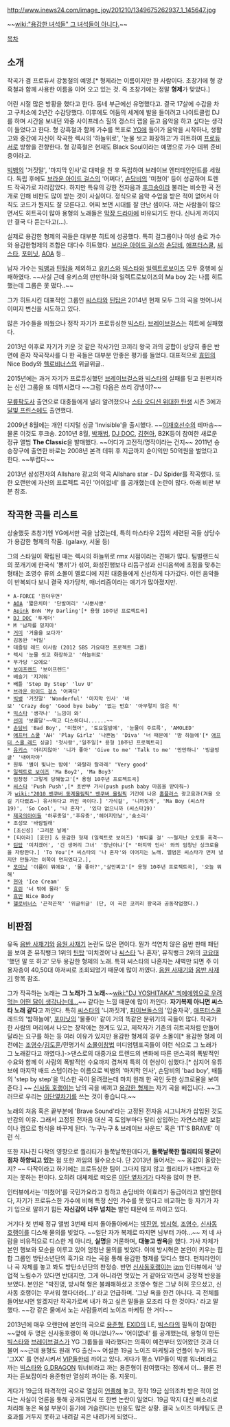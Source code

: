 http://www.inews24.com/image_joy/201210/1349675262937_1_145647.jpg

~~[[wiki:"용감한 녀석들" 그 녀석들이 아니다.]]~~

[[목차]]

== 소개 ==
작곡가 겸 프로듀서 강동철의 예명.[* 형제라는 이름이지만 한 사람이다. 초창기에 형 강흑철과 함께 사용한 이름을 이어 오고 있는 것. 즉 초창기에는 정말 '''형제'''가 맞았다.]

어린 시절 많은 방황을 했다고 한다. 동네 부근에선 유명했다고. 결국 17살에 수갑을 차고 구치소에 2년간 수감당했다. 이후에도 어둠의 세계에 발을 들이려고 나이트클럽 DJ를 하며 시간을 보내던 와중 사이프레스 힐의 갱스터 랩을 듣고 음악을 하고 싶다는 생각이 들었다고 한다. 형 강흑철과 함께 가수를 목표로 [[YG]]에 들어가 음악을 시작하나, 생활고와 중간에 자신이 작곡한 렉시의 '하늘위로', '눈물 씻고 화장하고'가 히트하여 [[프로듀서]]로 방향을 전향한다. 형 강흑철은 현재도 Black Soul이라는 예명으로 가수 데뷔 준비중이라고.

[[빅뱅]]의 '거짓말', '마지막 인사'로 대박을 친 후 독립하여 브레이브 엔터테인먼트를 세웠다. 독립 후에도 [[브라운 아이드 걸스]]의 '어쩌다', [[손담비]]의 '미쳤어' 등이 성공하며 트렌드 작곡가로 자리잡았다. 하지만 특유의 강한 전자음과 [[후크송]]이라 불리는 비슷한 곡 전개로 인해 비판도 많이 받는 것이 사실이다. 정식으로 음악 수업을 받은 적이 없어서 아직도 코드가 뭔지도 잘 모른다고. 어찌 보면 시대를 잘 만난 셈이다. 까는 사람들이 많으면서도 히트곡이 많아 용형의 노래들은 [[막장 드라마]]에 비유되기도 한다. 신나게 까이지만 결국 다 듣는다고(...).

실제로 용감한 형제의 곡들은 대부분 히트에 성공했다. 특히 걸그룹이나 여성 솔로 가수와 용감한형제의 조합은 대다수 히트했다. [[브라운 아이드 걸스]]와 [[손담비]], [[애프터스쿨]], [[씨스타]], [[포미닛]], [[AOA]] 등..

남자 가수는 [[빅뱅]]과 [[틴탑]]을 제외하고 [[유키스]]와 [[빅스타]]와 [[일렉트로보이즈]] 모두 흥행에 실패하였다. ~~사실 근데 유키스의 만만하니와 일렉트로보이즈의 Ma boy 2는 나름 히트했는데 그룹은 못 떴다..~~ 

그가 히트시킨 대표적인 그룹인 [[씨스타]]와 [[틴탑]]은 2014년 현재 모두 그의 곡을 벗어나서 이미지 변신을 시도하고 있다.

많은 가수들을 띄웠으나 정작 자기가 프로듀싱한 [[빅스타]], [[브레이브걸스]]는 히트에 실패했다. 

2013년 이후로 자기가 키운 것 같은 작사가인 코끼리 왕국 과의 궁합이 상당히 좋은 반면에 혼자 작곡작사를 다 한 곡들은 대부분 안좋은 평가를 들었다. 대표적으로 [[효민]]의 Nice Body와 [[헬로비너스]]의 위글위글.. 

2015년에는 과거 자기가 프로듀싱했던 [[브레이브걸스]]와 [[빅스타]]의 실패를 딛고 원펀치라는 신인 그룹을 또 데뷔시켰다 ~~그럼 다음은 쓰리 강냉이?~~


[[무릎팍도사]] 출연으로 대중들에게 널리 알려졌으나 [[스타 오디션 위대한 탄생]] 시즌 3에과 [[달빛 프린스]]에도 출연했다.

2009년 8월에는 개인 디지털 싱글 'Invisible'을 출시했다. ~~[[이재호]]선수의 테마송~~ 물론 이것도 후크송. 2010년 8월, [[박재범]], [[DJ DOC]], [[김현아]], B2K등이 참여한 새로운 정규 앨범 '''The Classic'''을 발매했다. ~~어디가 고전적/명작이라는 건지~~ 2011년 승승장구에 출연한 바로는 2008년 본격 데뷔 후 지금까지 순이익만 50억원을 벌었다고 한다. ~~부럽다~~

2013년 삼성전자의 Allshare 광고의 악곡 Allshare star - DJ Spider를 작곡했다. 또한 오랜만에 자신의 프로젝트 곡인 '어이없네' 를 공개했는데 논란이 많다. 아래 비판 부분 참조.

== 작곡한 곡들 리스트 ==

상술했듯 초창기엔 YG에서만 곡을 남겼는데, 특히 마스타우 2집의 세련된 곡들 상당수가 용감한 형제의 작품. (galaxy, 서울 등)

그의 스타일이 확립된 때는 렉시의 하늘위로 rmx 시점이라는 견해가 많다. 팀벌랜드식의 쪼개기에 한국식 '뽕끼'가 섞여, 화성진행보다 리듬구성과 신디음색에 초점을 맞추는 형태는 조영수 류의 소몰이 멜로디에 지친 대중들에게 신선하게 다가갔다. 이런 음악들이 반복되다 보니 결국 자가당착, 매너리즘이라는 얘기가 많아졌지만.

 * A-FORCE '원더우먼'
 * [[AOA]] '짧은치마' '단발머리' '사뿐사뿐'
 * [[Apink]] BnN 'My Darling'[* 용형 10주년 프로젝트곡]
 * [[DJ DOC]] '투게더'
 * M '남자를 믿지마'
 * [[거미]] '거울을 보다가'
 * 김동완 '비밀'
 * 데즐링 레드 이사람 (2012 SBS 가요대전 프로젝트 그룹)
 * 렉시 '눈물 씻고 화장하고' '하늘위로'
 * 무가당 '오에오'
 * [[보이프렌드]] '보이프렌드'
 * 배슬기 '지겨워'
 * 배틀 'Step By Step' 'luv U'
 * [[브라운 아이드 걸스]] '어쩌다'
 * [[빅뱅]] '거짓말' 'Wonderful' '마지막 인사' '바보' 'Crazy dog' 'Good bye baby' '없는 번호' '아무렇지 않은 척'
 * [[빅스타]] '생각나' '느낌이 와'
 * [[선미]] '보름달'~~떡고 디스하더니......~~
 * [[손담비]] 'Bad Boy', '미쳤어', '토요일밤에', '눈물이 주르륵', 'AMOLED'
 * [[애프터 스쿨]] 'AH' 'Play Girlz' '나쁜놈' 'Diva' '너 때문에' '밤 하늘에'[* [[애프터 스쿨 레드]] 싱글] '첫사랑','일주일[* 용형 10주년 프로젝트곡]
 * [[유키스]] '어리지않아' '니가 좋아' 'Give to me' 'Talk to me' '만만하니' '빙글빙글' '내여자야'
 * 원투 '별이 빛나는 밤에' '와랄라 랄라레' 'Very good'
 * [[일렉트로 보이즈]] 'Ma Boy2', 'Ma Boy3'
 * 임창정 '그렇게 당해놓고'[* 용형 10주년 프로젝트곡]
 * [[씨스타]] 'Push Push',[* 초반부 가사(push push baby 마음을 받아줘~)가 [[wiki:"2010 밴쿠버 동계올림픽" 밴쿠버 올림픽]] 기간에 나온 [[홈플러스]] 광고음과(겨울 오길 기다렸죠~) 유사하다고 까인 곡이다.] '가식걸', '니까짓게', 'Ma Boy (씨스타19)', 'So Cool', '나 혼자', '있다 없으니까 (씨스타19)'
 * [[제국의아이들]] '하루종일','후유증','헤어지던날','숨소리'
 * 조성모 '바람필래'
 * [초신성] '그리운 날에'
 * [티아라] [효민] & 용감한 형제 (일렉트로 보이즈) '뷰티풀 걸' ~~철지난 오토튠 폭격~~
 * [[틴탑]] '미치겠어', '긴 생머리 그녀' '장난아냐'[* '마지막 인사' 와의 엄청난 싱크로율을 자랑한다.] 'To You'[* 씨스타의 '나 혼자'와 이어지는 노래. 앨범은 씨스타가 먼저 냈지만 만들기는 이쪽이 먼저였다고.], 
 * [[포미닛]] '이름이 뭐에요', '물 좋아?','살만찌고'[* 용형 10주년 프로젝트곡], '오늘 뭐해'
 * [[현아]] 'Ice Cream'
 * [[효린]] '너 밖에 몰라' 등
 * [[효민]] Nice Body
 * [[헬로비너스]] '끈적끈적' '위글위글' (단, 이 곡은 코끼리 왕국과 공동작업했다.)


== 비판점 ==

유독 [[음반 사재기]]와 [[음원 사재기]] 논란도 많은 편이다. 뭔가 석연치 않은 음반 판매 패턴을 보여 준 뮤직뱅크 1위의 [[틴탑]] '미치겠어'나 [[씨스타]] '나 혼자', 뮤직뱅크 2위의 [[코요태]] '했던 말 또 하고' 모두 용감한 형제의 노래. 특히 씨스타의 나혼자는 새벽만 되면 주 이용자층이 40,50대 아저씨로 조회되었기 때문에 많이 까였다. [[음원 사재기]]와 [[음반 사재기]] 항목 참조.

그가 작곡하는 노래는 '''그 노래가 그 노래'''~~[[wiki:"DJ YOSHITAKA" 킈에에엥으로 우려먹는 어떤 닭이 생각나는데...]]~~ 같다는 느낌 때문에 많이 까인다. '''자기복제 아니면 씨스타 노래 같다'''고 까인다. 특히 [[씨스타]]의 '니까짓게', [[파이브돌스]]의 '입술자국', [[애프터스쿨]] 레드의 '밤하늘에', [[포미닛]]의 '물좋아' 같이 거의 똑같은 분위기의 곡들이 많다. 작곡가 한 사람의 머리에서 나오는 창작에는 한계도 있고, 제작자가 기존의 히트곡처럼 만들어 달라는 요구를 하는 등 여러 이유가 있지만 용감한 형제의 경우 소몰이[* 용감한 형제 이전에는 [[조영수]]/[[김도훈]]/민명기식 [[소몰이창법]] 미디엄템포곡들이 이런 식으로 그 노래가 그 노래같다고 까였다.]->댄스로의 대중가요 트렌드의 변화에 따른 댄스곡의 폭발적인 수요와 함께 이 사람의 폭발적인 수요까지 겹쳐져 특히 이 현상이 심했다.[* 심지어 유튜브에 마지막 배드 스텝이라는 이름으로 빅뱅의 '마지막 인사', 손담비의 'bad boy', 배틀의 'step by step'을 믹스한 곡이 올려졌는데 마치 원래 한 곡인 듯한 싱크로율을 보여준다.] ~~ [[신사동 호랭이]]는 남의 곡을 베끼고 [[용감한 형제]]는 자기 곡을 베낍니다. ~~그러므로 우리는 [[이단옆차기]]를 쓰는 것이 좋습니다.~~

노래의 처음 혹은 끝부분에 'Brave Sound'라는 고정된 전자음 시그니쳐가 삽입된 것도 반감의 이유. 그래서 고정된 전자음 대신 곡 도입부마다 달리 삽입하는 자연스러운 보컬이나 랩으로 형식을 바꾸게 된다. '누구누구 & 브레이브 사운드' 혹은 'IT'S BRAVE' 이런 식.

또한 지나친 다작의 영향으로 퀄리티가 들쭉날쭉한데다가, '''들쭉날쭉한 퀄리티의 평균이 점차 하향되고 있는''' 점 또한 까임의 필수요소다. 단 2013년 들어서는 ~~ 몸값이 올랐는지? ~~ 다작이라고 하기에는 프로듀싱한 팀이 그다지 많지 않고 퀄리티가 나쁘다고 하지는 못하는 편이다. 오히려 대체제로 떠오른 [[이단 옆차기]]가 다작을 많이 한 편. 

인터뷰에서는 '미쳤어'를 국민가요라고 칭하고 손담비와 이효리가 동급이라고 발언한데다, 자기가 프로듀스한 가수에 비해 특정 신인 가수를 못 떴다고 비교하는 등 자기가 자기 입으로 말하기 힘든 '''자신감이 너무 넘치는''' 발언 때문에 또 까이고 있다.

거기다 첫 번째 정규 앨범 3번째 티져 돌아돌아에서는 [[박진영]], [[방시혁]], [[조영수]], [[신사동 호랭이]]를 디스해 물의를 빚었다. ~~일단 자가 복제로 따지면 님부터 가야...~~ 저 네 사람을 비유적으로 디스한 게 아니라, '''실명'''을 거론하며, '''대놓고 쌍욕'''을 했다. 가사 자체가 본인 행보와 모순을 이루고 있어 엄청난 물의를 빚었다. 이에 방시혁은 본인이 키우는 힙합 그룹인 방탄소년단의 훅가요 라는 곡을 통해 용감한 형제를 맞디스 했다. 펀치라인이나 곡 자체를 놓고 봐도 방탄소년단의 판정승. 반면 [[신사동호랭이]]는 [[izm]] 인터뷰에서 '상업적 노림수가 있다면 반대지만, 그게 아니라면 멋있는 거 같아요'라면서 긍정적 반응을 보였다. 본인은 "박진영, 방시혁 형은 불쾌해하셨고 조영수 형은 그냥 허허 웃으셨고, 신사동 호랭이는 무서워 했다더라(...)' 라고 언급하며. '그냥 욕을 한건 아니다. 곡 전체를 들어보시면 알겠지만 작곡가로써 내가 하고 싶은 말들을 모조리 다 한 것이다.' 라고 말했다. ~~걍 같은 물에서 노는 사람들끼리 노이즈 마케팅 한 거다~~

2013년에 매우 오랜만에 본인의 곡으로 [[용준형]], [[EXID]]의 LE, [[빅스타]]의 필독이 참여한 ~~앞에 두 명은 신사동호랭이 쪽 아니었나?~~ '어이없네' 를 공개했는데, 용형이 만든 [[빅스타]]와 [[브레이브걸스]]가 YG 그룹들을 따라했다는 의혹이 예전부터 있어왔던 것과 더불어 ~~근데 용형도 원래 YG 출신~~ 어설픈 19금 노이즈 마케팅과 언플이 누가 봐도 '그XX' 를 연상시켜서 [[VIP]]들한테 까이고 있다. 게다가 평소 VIP들이 빅뱅 워너비라고 까는 [[빅스타]]와 [[G.DRAGON]] 워너비라고 까는 용준형이 참여했다는 점에서 더... 물론 전자는 듣보잡이라 용준형만 열심히 까이는 중. 지못미.

게다가 19금의 파격적인 곡으로 열심히 [[언플]]해 놓고, 정작 19금 심의조차 받은 적이 없다는 사실이 언론을 통해 공개되면서 또 한번 논란이 일었다. 19금 딱지 대신 삐소리로 처리해 놓은 욕설 부분이 듣기에 거슬린다는 반응도 많은 상황. 결국 노이즈 마케팅도 큰 효과를 거두지 못하고 내려갈 곡은 내려가게 되었다..
